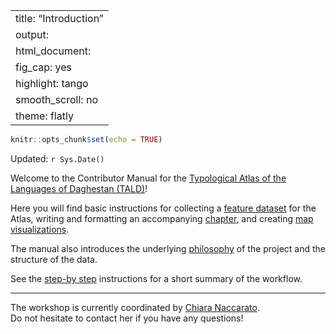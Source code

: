 
---
title: "Introduction"
output:
  html_document:
    fig_cap: yes
    highlight: tango
    smooth_scroll: no
    theme: flatly
---

```r
knitr::opts_chunk$set(echo = TRUE)

```


Updated: `r Sys.Date()`

Welcome to the Contributor Manual for the [Typological Atlas of the Languages of Daghestan (TALD)](http://lingconlab.ru/dagatlas/)!

Here you will find basic instructions for collecting 
a [feature dataset](https://sverhees.github.io/dagatlas_masterskaya/datasets.html) for the Atlas, writing and formatting
an accompanying [chapter](https://sverhees.github.io/dagatlas_masterskaya/chapters.html), and creating [map visualizations](https://sverhees.github.io/dagatlas_masterskaya/maps.html).

The manual also introduces the underlying [philosophy](https://sverhees.github.io/dagatlas_masterskaya/philosophy.html) of
the project and the structure of the data.

See the [step-by step](https://sverhees.github.io/dagatlas_masterskaya/steps.html) instructions for a short summary of the workflow.

---

The workshop is currently coordinated by [Chiara Naccarato](https://www.hse.ru/en/org/persons/224233250). <br>
Do not hesitate to contact her if you have any questions!